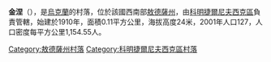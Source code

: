 {{coord|46|45|48|N|30|54|22|E|scale:30000|display=title}}

'''金涅'''（{{lang-uk|Кінне}}），是[[烏克蘭|烏克蘭]]的村落，位於該國西南部[[敖德薩州|敖德薩州]]，由[[科明捷爾尼夫西克區|科明捷爾尼夫西克區]]負責管轄，始建於1910年，面積0.11平方公里，海拔高度24米，2001年人口127，人口密度每平方公里1,154.55人。

{{DEFAULTSORT:Кінне}}
[[Category:敖德薩州村落|Category:敖德薩州村落]]
[[Category:科明捷爾尼夫西克區村落|Category:科明捷爾尼夫西克區村落]]


{{Odessa-geo-stub}}